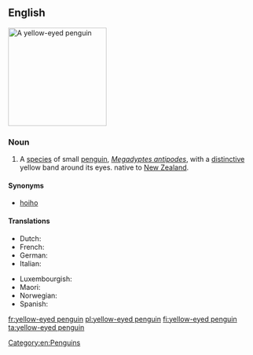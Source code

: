 ==English==
[[Image:MegadyptesAntipodes.jpg|200px|thumb|right|A yellow-eyed penguin]]
{{wikipedia}}
{{wikispecies|Megadyptes antipodes}}
===Noun===
{{en-noun|head=[[yellow]]-[[eyed]] [[penguin]]}}

# A [[species]] of small [[penguin]], ''[[Megadyptes antipodes]]'', with a [[distinctive]] yellow band around its eyes. native to [[New Zealand]].

====Synonyms====
* [[hoiho]]

====Translations====
{{trans-top|Penguin}}
* Dutch: {{t-|nl|Geeloogpinguïn}}
* French: {{t+|fr|manchot antipode|m}}
* German: {{t-|de|Gelbaugenpinguin|m}}
* Italian: {{t-|it|penguino degli antipodi|m}}
{{trans-mid}}
* Luxembourgish: {{t-|lb|gielapinguin}}
* Maori: {{t-|mi|hoiho}}
* Norwegian: {{t-|no|guløyepingvin}}
* Spanish: {{t-|es|pingüino ojigualdo|m}}
{{trans-bottom}}

[[Category:en:Penguins]]

[[fr:yellow-eyed penguin]]
[[pl:yellow-eyed penguin]]
[[fi:yellow-eyed penguin]]
[[ta:yellow-eyed penguin]]